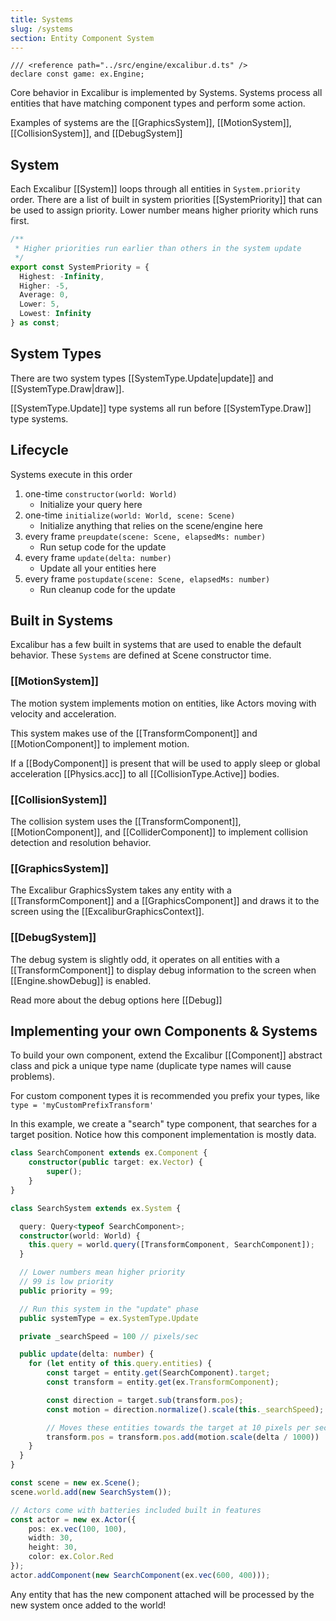 ```yaml
---
title: Systems
slug: /systems
section: Entity Component System
---
```


```twoslash include ex
/// <reference path="../src/engine/excalibur.d.ts" />
declare const game: ex.Engine;
```

Core behavior in Excalibur is implemented by Systems. Systems process all entities that have matching component types and perform some action.

Examples of systems are the [[GraphicsSystem]], [[MotionSystem]], [[CollisionSystem]], and [[DebugSystem]]

## System

Each Excalibur [[System]] loops through all entities in `System.priority` order. There are a list of built in system priorities [[SystemPriority]] that can be used to assign priority. Lower number means higher priority which runs first.

```typescript
/**
 * Higher priorities run earlier than others in the system update
 */
export const SystemPriority = {
  Highest: -Infinity,
  Higher: -5,
  Average: 0,
  Lower: 5,
  Lowest: Infinity
} as const;
```

## System Types

There are two system types [[SystemType.Update|update]] and [[SystemType.Draw|draw]].

[[SystemType.Update]] type systems all run before [[SystemType.Draw]] type systems.

## Lifecycle

Systems execute in this order

1. one-time `constructor(world: World)`
   * Initialize your query here
2. one-time `initialize(world: World, scene: Scene)`
   * Initialize anything that relies on the scene/engine here
3. every frame `preupdate(scene: Scene, elapsedMs: number)`
   * Run setup code for the update
4. every frame `update(delta: number)`
   * Update all your entities here
5. every frame `postupdate(scene: Scene, elapsedMs: number)`
   * Run cleanup code for the update

## Built in Systems

Excalibur has a few built in systems that are used to enable the default behavior. These `Systems` are defined at Scene constructor time.

### [[MotionSystem]]

The motion system implements motion on entities, like Actors moving with velocity and acceleration.

This system makes use of the [[TransformComponent]] and [[MotionComponent]] to implement motion.

If a [[BodyComponent]] is present that will be used to apply sleep or global acceleration [[Physics.acc]] to all [[CollisionType.Active]] bodies.

### [[CollisionSystem]]

The collision system uses the [[TransformComponent]], [[MotionComponent]], and [[ColliderComponent]] to implement collision detection and resolution behavior.

### [[GraphicsSystem]]

The Excalibur GraphicsSystem takes any entity with a [[TransformComponent]] and a [[GraphicsComponent]] and draws it to the screen using the [[ExcaliburGraphicsContext]].

### [[DebugSystem]]

The debug system is slightly odd, it operates on all entities with a [[TransformComponent]] to display debug information to the screen when [[Engine.showDebug]] is enabled.

Read more about the debug options here [[Debug]]

## Implementing your own Components & Systems

To build your own component, extend the Excalibur [[Component]] abstract class and pick a unique type name (duplicate type names will cause problems).

For custom component types it is recommended you prefix your types, like `type = 'myCustomPrefixTransform'`

In this example, we create a "search" type component, that searches for a target position. Notice how this component implementation is mostly data.

```typescript
class SearchComponent extends ex.Component {
    constructor(public target: ex.Vector) {
        super();
    }
}

class SearchSystem extends ex.System {

  query: Query<typeof SearchComponent>;
  constructor(world: World) {
    this.query = world.query([TransformComponent, SearchComponent]);
  }

  // Lower numbers mean higher priority
  // 99 is low priority
  public priority = 99;

  // Run this system in the "update" phase
  public systemType = ex.SystemType.Update

  private _searchSpeed = 100 // pixels/sec

  public update(delta: number) {
    for (let entity of this.query.entities) {
        const target = entity.get(SearchComponent).target;
        const transform = entity.get(ex.TransformComponent);

        const direction = target.sub(transform.pos);
        const motion = direction.normalize().scale(this._searchSpeed);

        // Moves these entities towards the target at 10 pixels per second
        transform.pos = transform.pos.add(motion.scale(delta / 1000))
    }
  }
}

const scene = new ex.Scene();
scene.world.add(new SearchSystem());

// Actors come with batteries included built in features
const actor = new ex.Actor({
    pos: ex.vec(100, 100),
    width: 30,
    height: 30,
    color: ex.Color.Red
});
actor.addComponent(new SearchComponent(ex.vec(600, 400)));
```

<IFrameEmbed src="https://excaliburjs.com/excalibur-snippets/ecs/" />

Any entity that has the new component attached will be processed by the new system once added to the world!
